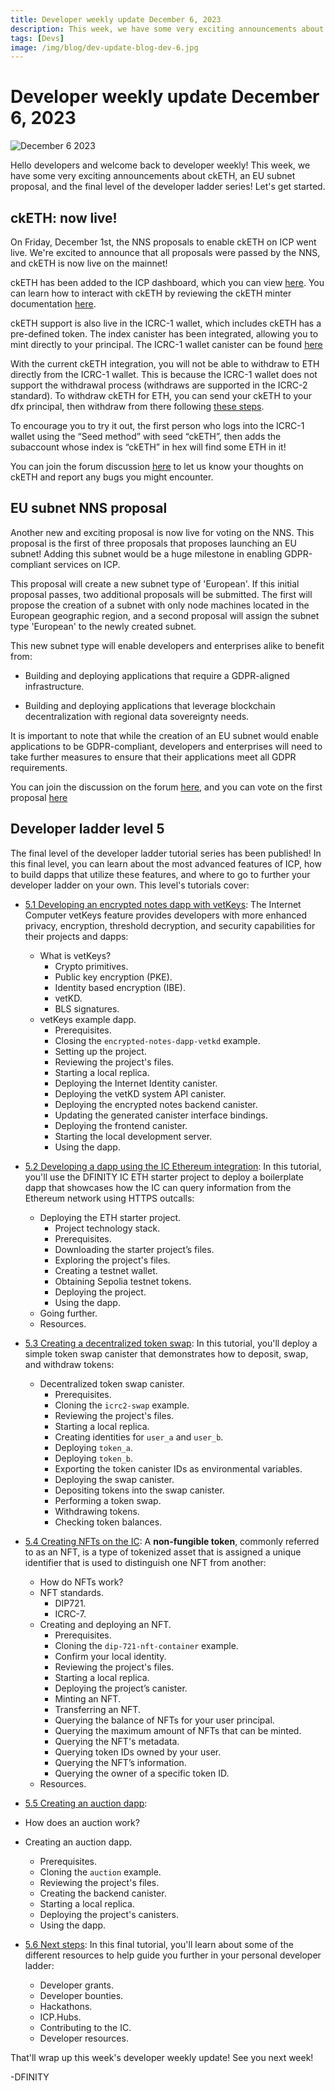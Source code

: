 ```yaml
---
title: Developer weekly update December 6, 2023
description: This week, we have some very exciting announcements about ckETH, an EU subnet proposal, and the final level of the developer ladder series!
tags: [Devs]
image: /img/blog/dev-update-blog-dev-6.jpg
---
```


# Developer weekly update December 6, 2023

![December 6 2023](../../static/img/blog/dev-update-blog-dev-6.jpg)

Hello developers and welcome back to developer weekly! This week, we have some very exciting announcements about ckETH, an EU subnet proposal, and the final level of the developer ladder series! Let's get started.

## ckETH: now live! 

On Friday, December 1st, the NNS proposals to enable ckETH on ICP went live. We're excited to announce that all proposals were passed by the NNS, and ckETH is now live on the mainnet! 

ckETH has been added to the ICP dashboard, which you can view [here](https://dashboard.internetcomputer.org/ethereum). You can learn how to interact with ckETH by reviewing the ckETH minter documentation [here](https://github.com/dfinity/ic/blob/master/rs/ethereum/cketh/minter/README.adoc).

ckETH support is also live in the ICRC-1 wallet, which includes ckETH has a pre-defined token. The index canister has been integrated, allowing you to mint directly to your principal. The ICRC-1 wallet canister can be found [here](https://e4hv6-7yaaa-aaaao-a2ida-cai.icp0.io/)

With the current ckETH integration, you will not be able to withdraw to ETH directly from the ICRC-1 wallet. This is because the ICRC-1 wallet does not support the withdrawal process (withdraws are supported in the ICRC-2 standard). To withdraw ckETH for ETH, you can send your ckETH to your dfx principal, then withdraw from there following [these steps](https://github.com/timohanke/ic/blob/d34903fc2c41e2cff5df86248628f5d0b4fd7168/rs/ethereum/cketh/minter/README.adoc#withdrawal-cketh-to-eth).

To encourage you to try it out, the first person who logs into the ICRC-1 wallet using the “Seed method” with seed “ckETH”, then adds the subaccount whose index is “ckETH” in hex will find some ETH in it!

You can join the forum discussion [here](https://forum.dfinity.org/t/cketh-a-canister-issued-ether-twin-token-on-the-ic/22819/95) to let us know your thoughts on ckETH and report any bugs you might encounter.

## EU subnet NNS proposal

Another new and exciting proposal is now live for voting on the NNS. This proposal is the first of three proposals that proposes launching an EU subnet! Adding this subnet would be a huge milestone in enabling GDPR-compliant services on ICP. 

This proposal will create a new subnet type of 'European'. If this initial proposal passes, two additional proposals will be submitted. The first will propose the creation of a subnet with only node machines located in the European geographic region, and a second proposal will assign the subnet type 'European' to the newly created subnet. 

This new subnet type will enable developers and enterprises alike to benefit from:

- Building and deploying applications that require a GDPR-aligned infrastructure.

- Building and deploying applications that leverage blockchain decentralization with regional data sovereignty needs. 

It is important to note that while the creation of an EU subnet would enable applications to be GDPR-compliant, developers and enterprises will need to take further measures to ensure that their applications meet all GDPR requirements.

You can join the discussion on the forum [here](https://forum.dfinity.org/t/european-subnet-on-the-internet-computer-a-step-toward-gdpr-ready-infrastructure/25110), and you can vote on the first proposal [here](https://nns.ic0.app/proposal/?u=qoctq-giaaa-aaaaa-aaaea-cai&proposal=126328)

## Developer ladder level 5

The final level of the developer ladder tutorial series has been published! In this final level, you can learn about the most advanced features of ICP, how to build dapps that utilize these features, and where to go to further your developer ladder on your own. This level's tutorials cover:

- [5.1 Developing an encrypted notes dapp with vetKeys](/docs/current/tutorials/developer-journey/level-5/5.1-vetKeys-tutorial): The Internet Computer vetKeys feature provides developers with more enhanced privacy, encryption, threshold decryption, and security capabilities for their projects and dapps:
    - What is vetKeys?
        - Crypto primitives.
        - Public key encryption (PKE).
        - Identity based encryption (IBE).
        - vetKD.
        - BLS signatures.
    - vetKeys example dapp.
        - Prerequisites.
        - Closing the `encrypted-notes-dapp-vetkd` example.
        - Setting up the project.
        - Reviewing the project's files.
        - Starting a local replica.
        - Deploying the Internet Identity canister.
        - Deploying the vetKD system API canister.
        - Deploying the encrypted notes backend canister.
        - Updating the generated canister interface bindings.
        - Deploying the frontend canister.
        - Starting the local development server.
        - Using the dapp.

- [5.2 Developing a dapp using the IC Ethereum integration](/docs/current/tutorials/developer-journey/level-5/5.2-ICP-ETH-tutorial): In this tutorial, you'll use the DFINITY IC ETH starter project to deploy a boilerplate dapp that showcases how the IC can query information from the Ethereum network using HTTPS outcalls:
    - Deploying the ETH starter project.
        - Project technology stack.
        - Prerequisites.
        - Downloading the starter project’s files.
        - Exploring the project's files.
        - Creating a testnet wallet.
        - Obtaining Sepolia testnet tokens.
        - Deploying the project.
        - Using the dapp.
    - Going further.
    - Resources.

- [5.3 Creating a decentralized token swap](/docs/current/tutorials/developer-journey/level-5/5.3-token-swap-tutorial): In this tutorial, you'll deploy a simple token swap canister that demonstrates how to deposit, swap, and withdraw tokens:
    - Decentralized token swap canister.
        - Prerequisites.
        - Cloning the `icrc2-swap` example.
        - Reviewing the project's files.
        - Starting a local replica.
        - Creating identities for `user_a` and `user_b`.
        - Deploying `token_a`.
        - Deploying `token_b`.
        - Exporting the token canister IDs as environmental variables.
        - Deploying the swap canister.
        - Depositing tokens into the swap canister.
        - Performing a token swap.
        - Withdrawing tokens.
        - Checking token balances. 


- [5.4 Creating NFTs on the IC](/docs/current/tutorials/developer-journey/level-5/5.4-NFT-tutorial): A **non-fungible token**, commonly referred to as an NFT, is a type of tokenized asset that is assigned a unique identifier that is used to distinguish one NFT from another:
    - How do NFTs work?
    - NFT standards.
        - DIP721.
        - ICRC-7.
    - Creating and deploying an NFT.
        - Prerequisites.
        - Cloning the `dip-721-nft-container` example.
        - Confirm your local identity.
        - Reviewing the project's files.
        - Starting a local replica.
        - Deploying the project’s canister.
        - Minting an NFT.
        - Transferring an NFT.
        - Querying the balance of NFTs for your user principal.
        - Querying the maximum amount of NFTs that can be minted.
        - Querying the NFT's metadata.
        - Querying token IDs owned by your user.
        - Querying the NFT’s information.
        - Querying the owner of a specific token ID.
    - Resources.

- [5.5 Creating an auction dapp](/docs/current/tutorials/developer-journey/level-5/5.5-auction-tutorial): 
- How does an auction work?
- Creating an auction dapp.
    - Prerequisites.
    - Cloning the `auction` example.
    - Reviewing the project's files.
    - Creating the backend canister.
    - Starting a local replica.
    - Deploying the project's canisters.
    - Using the dapp.

- [5.6 Next steps](/docs/current/tutorials/developer-journey/level-5/5.6-next-steps): In this final tutorial, you'll learn about some of the different resources to help guide you further in your personal developer ladder:
    - Developer grants.
    - Developer bounties.
    - Hackathons.
    - ICP.Hubs.
    - Contributing to the IC.
    - Developer resources.

That'll wrap up this week's developer weekly update! See you next week!

-DFINITY

